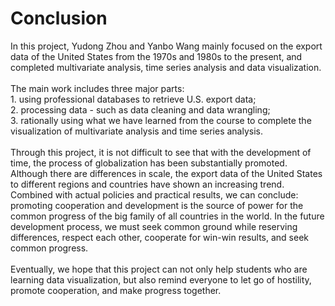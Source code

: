 # Conclusion

In this project, Yudong Zhou and Yanbo Wang mainly focused on the export data of the United States from the 1970s and 1980s to the present, and completed multivariate analysis, time series analysis and data visualization. \
\
The main work includes three major parts: \
1. using professional databases to retrieve U.S. export data; \
2. processing data - such as data cleaning and data wrangling;\
3. rationally using what we have learned from the course to complete the visualization of multivariate analysis and time series analysis. \
\
Through this project, it is not difficult to see that with the development of time, the process of globalization has been substantially promoted. Although there are differences in scale, the export data of the United States to different regions and countries have shown an increasing trend. Combined with actual policies and practical results, we can conclude: promoting cooperation and development is the source of power for the common progress of the big family of all countries in the world. In the future development process, we must seek common ground while reserving differences, respect each other, cooperate for win-win results, and seek common progress.\
\
Eventually, we hope that this project can not only help students who are learning data visualization, but also remind everyone to let go of hostility, promote cooperation, and make progress together.